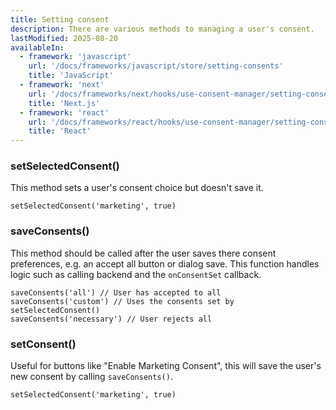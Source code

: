 ```yaml
---
title: Setting consent
description: There are various methods to managing a user's consent.
lastModified: 2025-08-20
availableIn:
  - framework: 'javascript'
    url: '/docs/frameworks/javascript/store/setting-consents'
    title: 'JavaScript'
  - framework: 'next'
    url: '/docs/frameworks/next/hooks/use-consent-manager/setting-consents'
    title: 'Next.js'
  - framework: 'react'
    url: '/docs/frameworks/react/hooks/use-consent-manager/setting-consents'
    title: 'React'
---
```


### setSelectedConsent()

This method sets a user's consent choice but doesn't save it. 

```tsx
setSelectedConsent('marketing', true) 
```

### saveConsents()

This method should be called after the user saves there consent preferences, e.g. an accept all button or dialog save.
This function handles logic such as calling backend and the `onConsentSet` callback.

```tsx
saveConsents('all') // User has accepted to all
saveConsents('custom') // Uses the consents set by setSelectedConsent()
saveConsents('necessary') // User rejects all 
```

### setConsent()

Useful for buttons like "Enable Marketing Consent", this will save the user's new consent by calling `saveConsents()`.

```tsx
setSelectedConsent('marketing', true) 
```
